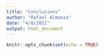 ```yaml
---
title: "Conclusions"
author: "Rafael Almanza"
date: "4/8/2021"
output: html_document
---
```


```r
knitr::opts_chunk$set(echo = TRUE)
```